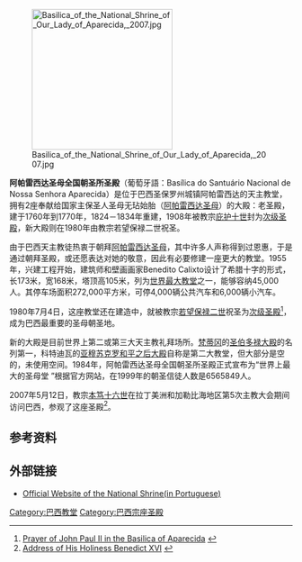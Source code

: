[[File:Basilica_of_the_National_Shrine_of_Our_Lady_of_Aparecida,_2007.jpg|250px]]

'''阿帕雷西达圣母全国朝圣所圣殿'''（葡萄牙語：Basílica do Santuário Nacional de Nossa Senhora Aparecida）是位于巴西圣保罗州城镇阿帕雷西达的天主教堂，拥有2座奉献给国家主保圣人圣母无玷始胎（[[阿帕雷西达圣母|阿帕雷西达圣母]]）的大殿：老圣殿，建于1760年到1770年，1824－1834年重建，1908年被教宗[[庇护十世|庇护十世]]封为[[宗座圣殿|次级圣殿]]，新大殿则在1980年由教宗若望保禄二世祝圣。

由于巴西天主教徒热衷于朝拜[[阿帕雷西达圣母|阿帕雷西达圣母]]，其中许多人声称得到过恩惠，于是通过朝拜圣殿，或还愿表达对她的敬意，因此有必要修建一座更大的教堂。1955年，兴建工程开始，建筑师和壁画画家Benedito Calixto设计了希腊十字的形式，长173米，宽168米，塔顶高105米，列为[[世界最大教堂列表|世界最大教堂]]之一，能够容纳45,000人。其停车场面积272,000平方米，可停4,000辆公共汽车和6,000辆小汽车。 

1980年7月4日，这座教堂还在建造中，就被教宗[[若望保禄二世|若望保禄二世]]祝圣为[[宗座圣殿|次级圣殿]]<ref>[http://www.vatican.va/holy_father/john_paul_ii/speeches/1980/july/documents/hf_jp-ii_spe_19800704_aparecida-brasile_en.html Prayer of John Paul II in the Basilica of Aparecida] {{webarchive|url=https://web.archive.org/web/20130302231109/http://www.vatican.va/holy_father/john_paul_ii/speeches/1980/july/documents/hf_jp-ii_spe_19800704_aparecida-brasile_en.html |date=2013-03-02 }}</ref>，成为巴西最重要的圣母朝圣地。

新的大殿是目前世界上第二或第三大天主教礼拜场所。[[梵蒂冈|梵蒂冈]]的[[圣伯多禄大殿|圣伯多禄大殿]]的名列第一，科特迪瓦的[[亚穆苏克罗和平之后大殿|亚穆苏克罗和平之后大殿]]自称是第二大教堂，但大部分是空的，未使用空间。1984年，阿帕雷西达圣母全国朝圣所圣殿正式宣布为“世界上最大的圣母堂 ”根据官方网站，在1999年的朝圣信徒人数是6565849人。 

2007年5月12日，教宗[[本笃十六世|本笃十六世]]在拉丁美洲和加勒比海地区第5次主教大会期间访问巴西，参观了这座圣殿<ref>[http://www.vatican.va/holy_father/benedict_xvi/speeches/2007/may/documents/hf_ben-xvi_spe_20070512_rosario-brazil_en.html Address of His Holiness Benedict XVI] {{webarchive|url=https://web.archive.org/web/20130303044101/http://www.vatican.va/holy_father/benedict_xvi/speeches/2007/may/documents/hf_ben-xvi_spe_20070512_rosario-brazil_en.html |date=2013-03-03 }}</ref>。

==参考资料==
{{Reflist}}
 
==外部链接==
*[http://www.santuarionacional.com Official Website of the National Shrine(in Portuguese)] {{Wayback|url=http://www.santuarionacional.com/ |date=20081006040234 }}

[[Category:巴西教堂|Category:巴西教堂]]
[[Category:巴西宗座圣殿|Category:巴西宗座圣殿]]